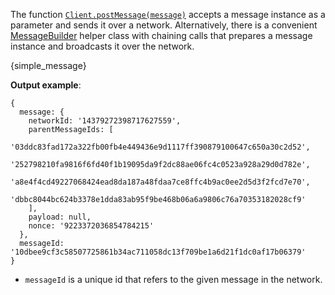 
The function [`Client.postMessage(message)`](./../api_reference.md#clientpostmessagemessage--promiseany)
accepts a message instance as a parameter and sends it over a network. Alternatively, there is a convenient
[MessageBuilder](./../api_reference.md#messagebuilder) helper class with chaining calls that prepares a
message instance and broadcasts it over the network.

<CodeBlock className="language-javascript">{simple_message}</CodeBlock>

**Output example**:

```string
{
  message: {
    networkId: '14379272398717627559',
    parentMessageIds: [
      '03ddc83fad172a322fb00fb4e449436e9d1117ff390879100647c650a30c2d52',
      '252798210fa9816f6fd40f1b19095da9f2dc88ae06fc4c0523a928a29d0d782e',
      'a8e4f4cd49227068424ead8da187a48fdaa7ce8ffc4b9ac0ee2d5d3f2fcd7e70',
      'dbbc8044bc624b3378e1dda83ab95f9be468b06a6a9806c76a70353182028cf9'
    ],
    payload: null,
    nonce: '9223372036854784215'
  },
  messageId: '10dbee9cf3c58507725861b34ac711058dc13f709be1a6d21f1dc0af17b06379'
}
```

- `messageId` is a unique id that refers to the given message in the network.
